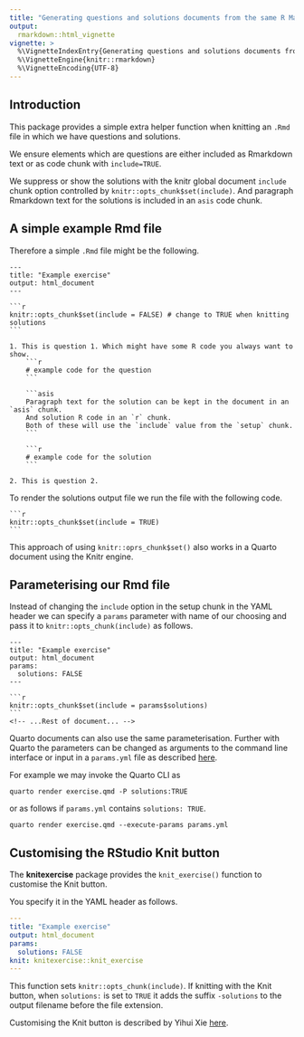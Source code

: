```yaml
---
title: "Generating questions and solutions documents from the same R Markdown or Quarto document"
output:
  rmarkdown::html_vignette
vignette: >
  %\VignetteIndexEntry{Generating questions and solutions documents from the same R Markdown document}
  %\VignetteEngine{knitr::rmarkdown}
  %\VignetteEncoding{UTF-8}
---
```


## Introduction

This package provides a simple extra helper function when knitting an `.Rmd` file in which we have questions and solutions.

We ensure elements which are questions are either included as Rmarkdown text or as code chunk with `include=TRUE`.

We suppress or show the solutions with the knitr global document `include` chunk option controlled by `knitr::opts_chunk$set(include)`. And paragraph Rmarkdown text for the solutions is included in an `asis` code chunk.

## A simple example Rmd file

Therefore a simple `.Rmd` file might be the following.

````verbatim
---
title: "Example exercise"
output: html_document
---

```r
knitr::opts_chunk$set(include = FALSE) # change to TRUE when knitting solutions
```

1. This is question 1. Which might have some R code you always want to show.
    ```r
    # example code for the question
    ```
    
    ```asis
    Paragraph text for the solution can be kept in the document in an `asis` chunk. 
    And solution R code in an `r` chunk. 
    Both of these will use the `include` value from the `setup` chunk.
    ```
    
    ```r
    # example code for the solution
    ```

2. This is question 2.
````

To render the solutions output file we run the file with the following code.
````verbatim
```r
knitr::opts_chunk$set(include = TRUE)
```
````

This approach of using `knitr::oprs_chunk$set()` also works in a Quarto document using the Knitr engine.

## Parameterising our Rmd file

Instead of changing the `include` option in the setup chunk in the YAML header we can specify a `params` parameter with name of our choosing and pass it to `knitr::opts_chunk(include)` as follows.

````verbatim
---
title: "Example exercise"
output: html_document
params:
  solutions: FALSE
---

```r
knitr::opts_chunk$set(include = params$solutions)
```
<!-- ...Rest of document... -->
````

Quarto documents can also use the same parameterisation.
Further with Quarto the parameters can be changed as arguments to the command
line interface or input in a `params.yml` file as described
[here](https://quarto.org/docs/computations/parameters.html).

For example we may invoke the Quarto CLI as 
```
quarto render exercise.qmd -P solutions:TRUE
```
or as follows if `params.yml` contains `solutions: TRUE`.
```
quarto render exercise.qmd --execute-params params.yml
```

## Customising the RStudio Knit button

The **knitexercise** package provides the `knit_exercise()` function to customise the Knit button.

You specify it in the YAML header as follows.
```yaml
---
title: "Example exercise"
output: html_document
params:
  solutions: FALSE
knit: knitexercise::knit_exercise
---
```

This function sets `knitr::opts_chunk(include)`. If knitting with the Knit button, when `solutions:` is set to `TRUE` it adds the suffix `-solutions` to the output filename before the file extension.

Customising the Knit button is described by Yihui Xie [here](https://bookdown.org/yihui/rmarkdown-cookbook/custom-knit.html).
